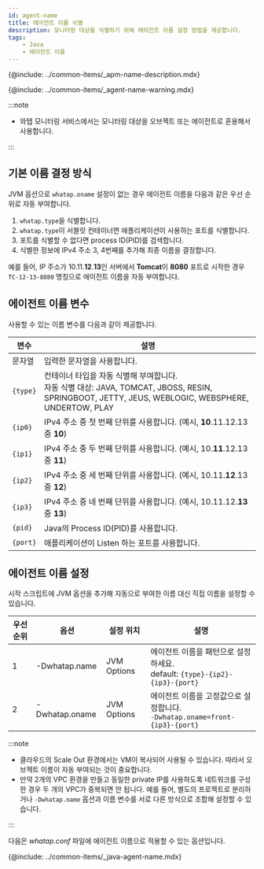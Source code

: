 ```yaml
---
id: agent-name
title: 에이전트 이름 식별
description: 모니터링 대상을 식별하기 위해 에이전트 이름 설정 방법을 제공합니다.
tags:
    - Java
    - 에이전트 이름
---
```


{@include: ../common-items/_apm-name-description.mdx}

{@include: ../common-items/_agent-name-warning.mdx}

:::note

* 와탭 모니터링 서비스에서는 모니터링 대상을 오브젝트 또는 에이전트로 혼용해서 사용합니다.

:::

## 기본 이름 결정 방식

JVM 옵션으로 `whatap.oname` 설정이 없는 경우 에이전트 이름을 다음과 같은 우선 순위로 자동 부여합니다.

1. `whatap.type`을 식별합니다.
1. `whatap.type`이 서블릿 컨테이너면 애플리케이션이 사용하는 포트를 식별합니다.
1. 포트를 식별할 수 없다면 process ID(PID)를 검색합니다.
1. 식별한 정보에 IPv4 주소 3, 4번째를 추가해 최종 이름을 결정합니다.

예를 들어, IP 주소가 10.11.**12**.**13**인 서버에서 **Tomcat**이 **8080** 포트로 시작한 경우 `TC-12-13-8080` 명칭으로 에이전트 이름을 자동 부여합니다.

## 에이전트 이름 변수

사용할 수 있는 이름 변수를 다음과 같이 제공합니다.

| 변수 | 설명 |
| -- | -- |
| 문자열 | 입력한 문자열을 사용합니다. |
| `{type}` | 컨테이너 타입을 자동 식별해 부여합니다. <br/> 자동 식별 대상: JAVA, TOMCAT, JBOSS, RESIN, SPRINGBOOT, JETTY, JEUS, WEBLOGIC, WEBSPHERE, UNDERTOW, PLAY |
| `{ip0}` | IPv4 주소 중 첫 번째 단위를 사용합니다. (예시, **10**.11.12.13 중 **10**) |
| `{ip1}` | IPv4 주소 중 두 번째 단위를 사용합니다. (예시, 10.**11**.12.13 중 **11**) |
| `{ip2}` | IPv4 주소 중 세 번째 단위를 사용합니다. (예시, 10.11.**12**.13 중 **12**) |
| `{ip3}` | IPv4 주소 중 네 번째 단위를 사용합니다. (예시, 10.11.12.**13** 중 **13**) |
| `{pid}` | Java의 Process ID(PID)를 사용합니다. |
| `{port}` | 애플리케이션이 Listen 하는 포트를 사용합니다. |

## 에이전트 이름 설정

시작 스크립트에 JVM 옵션을 추가해 자동으로 부여한 이름 대신 직접 이름을 설정할 수 있습니다.

| 우선순위 | 옵션           | 설정 위치   | 설명                                                                         |
| -------- | -------------- | ----------- | ---------------------------------------------------------------------------- |
| 1        | -Dwhatap.name  | JVM Options | 에이전트 이름을 패턴으로 설정하세요.<br/>default: `{type}-{ip2}-{ip3}-{port}` |
| 2        | -Dwhatap.oname | JVM Options | 에이전트 이름을 고정값으로 설정합니다.<br/>`-Dwhatap.oname=front-{ip3}-{port}` |

:::note

* 클라우드의 Scale Out 환경에서는 VM이 복사되어 사용될 수 있습니다. 따라서 오브젝트 이름이 자동 부여되는 것이 중요합니다.
* 만약 2개의 VPC 환경을 만들고 동일한 private IP를 사용하도록 네트워크를 구성한 경우 두 개의 VPC가 중복되면 안 됩니다. 예를 들어, 별도의 프로젝트로 분리하거나 `-Dwhatap.name` 옵션과 이름 변수를 서로 다른 방식으로 조합해 설정할 수 있습니다.

:::

다음은 *whatap.conf* 파일에 에이전트 이름으로 적용할 수 있는 옵션입니다.

{@include: ../common-items/_java-agent-name.mdx}  